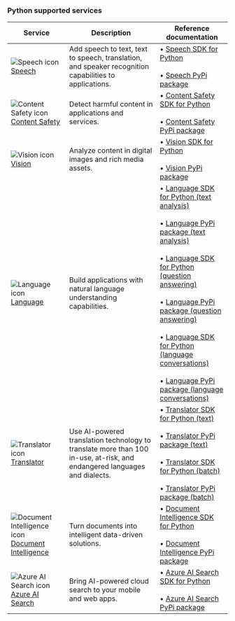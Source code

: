 ### Python supported services

| Service | Description | Reference documentation |
| --- | --- | --- |
| ![Speech icon](~/reusable-content/ce-skilling/azure/media/ai-services/speech.svg) [Speech](../../../ai-services/speech-service/index.yml) | Add speech to text, text to speech, translation, and speaker recognition capabilities to applications. | &bullet;&NonBreakingSpace;[Speech SDK for Python](/python/api/azure-cognitiveservices-speech/?view=azure-python&branch=main&preserve-view=true) <br/><br/>&bullet;&NonBreakingSpace;[Speech PyPi package](https://pypi.org/project/azure-cognitiveservices-speech/)|
| ![Content Safety icon](~/reusable-content/ce-skilling/azure/media/ai-services/content-safety.svg) [Content Safety](../../../ai-services/content-safety/index.yml) | Detect harmful content in applications and services.|  &bullet;&NonBreakingSpace;[Content Safety SDK for Python](/python/api/overview/azure/ai-contentsafety-readme?view=azure-python&preserve-view=true) <br/><br/>&bullet;&NonBreakingSpace;[Content Safety PyPi package](https://pypi.org/project/azure-ai-contentsafety/1.0.0/) |
| ![Vision icon](~/reusable-content/ce-skilling/azure/media/ai-services/vision.svg) [Vision](../../../ai-services/computer-vision/index.yml) | Analyze content in digital images and rich media assets.|&bullet;&NonBreakingSpace;[Vision SDK for Python](/python/api/overview/azure/ai-vision-imageanalysis-readme?view=azure-python-preview&preserve-view=true) <br/><br/>&bullet;&NonBreakingSpace;[Vision PyPi package](https://pypi.org/project/azure-ai-vision-imageanalysis/) |
| ![Language icon](~/reusable-content/ce-skilling/azure/media/ai-services/language.svg) [Language](../../../ai-services/language-service/index.yml) | Build applications with natural language understanding capabilities. | &bullet;&NonBreakingSpace;[Language SDK for Python (text analysis)](/python/api/overview/azure/ai-textanalytics-readme?view=azure-python&preserve-view=true) <br/><br/>&bullet;&NonBreakingSpace;[Language PyPi package (text analysis)](https://pypi.org/project/azure-cognitiveservices-language-textanalytics/)<br/><br/>&bullet;&NonBreakingSpace;[Language SDK for Python (question answering)](/python/api/overview/azure/ai-language-questionanswering-readme?view=azure-python&preserve-view=true)<br/><br/>&bullet;&NonBreakingSpace;[Language PyPi package (question answering)](https://pypi.org/project/azure-ai-language-questionanswering/)<br/><br/>&bullet;&NonBreakingSpace;[Language SDK for Python (language conversations)](/python/api/overview/azure/ai-language-conversations-readme?view=azure-python&preserve-view=true)<br/><br/>&bullet;&NonBreakingSpace;[Language PyPi package (language conversations)](https://pypi.org/project/azure-ai-language-conversations/) |
| ![Translator icon](~/reusable-content/ce-skilling/azure/media/ai-services/translator.svg) [Translator](../../../ai-services/translator/index.yml) |   Use AI-powered translation technology to translate more than 100 in-use, at-risk, and endangered languages and dialects. | &bullet;&NonBreakingSpace;[Translator SDK for Python (text)](/python/api/azure-ai-translation-text/azure.ai.translation.text?view=azure-python-preview&preserve-view=true)<br/><br/>&bullet;&NonBreakingSpace;[Translator PyPi package (text)](https://pypi.org/project/azure-ai-translation-text/1.0.0b1/)<br/><br/>&bullet;&NonBreakingSpace;[Translator SDK for Python (batch)](/python/api/overview/azure/ai-translation-document-readme?view=azure-python&preserve-view=true) <br/><br/>&bullet;&NonBreakingSpace;[Translator PyPi package (batch)](https://pypi.org/project/azure-ai-translation-document/1.0.0/) |
| ![Document Intelligence icon](~/reusable-content/ce-skilling/azure/media/ai-services/document-intelligence.svg) [Document Intelligence](../../../ai-services/document-intelligence/index.yml) | Turn documents into intelligent data-driven solutions. | &bullet;&NonBreakingSpace;[Document Intelligence SDK for Python](/python/api/overview/azure/ai-documentintelligence-readme?view=azure-python-preview&preserve-view=true) <br/><br/>&bullet;&NonBreakingSpace;[Document Intelligence PyPi package](https://pypi.org/project/azure-ai-documentintelligence/1.0.0b1/) |
| ![Azure AI Search icon](~/reusable-content/ce-skilling/azure/media/ai-services/search.svg) [Azure AI Search](/azure/search/) | Bring AI-powered cloud search to your mobile and web apps. |&bullet;&NonBreakingSpace;[Azure AI Search SDK for Python](/python/api/overview/azure/search-documents-readme?view=azure-python&preserve-view=true) <br/><br/>&bullet;&NonBreakingSpace;[Azure AI Search PyPi package](https://pypi.org/project/azure-search-documents/11.6.0b1/) |
